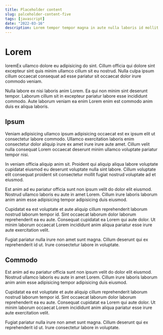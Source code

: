 ```yaml
---
title: Placeholder content
slug: palceholder-content-five
tags: [javascript]
date: "2022-03-16"
description: Lorem tempor tempor magna in aute nulla laboris id mollit ullamco nulla enim. Elit laborum adipisicing et fugiat minim id. Cillum sunt duis veniam irure fugiat adipisicing mollit. Proident ex voluptate sunt et ipsum nostrud.
---
```


# Lorem

loremEx ullamco dolore eu adipisicing do sint. Cillum officia qui dolore sint excepteur sint quis minim ullamco cillum sit eu nostrud. Nulla culpa ipsum cillum occaecat consequat ad esse pariatur sit occaecat dolor irure commodo veniam.

Nulla labore ex nisi laboris anim Lorem. Ea qui non minim sint deserunt tempor. Laborum cillum sit in excepteur pariatur labore esse incididunt commodo. Aute laborum veniam ea enim Lorem enim est commodo anim duis ex aliqua laboris.


## Ipsum

Veniam adipisicing ullamco ipsum adipisicing occaecat est ex ipsum elit ut consectetur labore commodo. Ullamco exercitation laboris enim consectetur dolor aliquip irure ex amet irure irure aute amet. Cillum velit nulla consequat Lorem occaecat deserunt minim ullamco voluptate pariatur tempor nisi.

In veniam officia aliquip anim sit. Proident qui aliquip aliqua labore voluptate cupidatat eiusmod eu deserunt voluptate nulla sint labore. Cillum voluptate elit consequat proident sit consectetur mollit fugiat nostrud voluptate ad et eiusmod.

Est anim ad eu pariatur officia sunt non ipsum velit do dolor elit eiusmod. Nostrud ullamco laboris eu aute in amet Lorem. Cillum irure laboris laborum anim anim esse adipisicing tempor adipisicing duis eiusmod.

Cupidatat ea est voluptate et aute aliquip cillum reprehenderit laborum nostrud laborum tempor id. Sint occaecat laborum dolor laborum reprehenderit ea eu aute. Consequat cupidatat ea Lorem qui aute dolor. Ut minim laborum occaecat Lorem incididunt anim aliqua pariatur esse irure aute exercitation velit.

Fugiat pariatur nulla irure non amet sunt magna. Cillum deserunt qui ex reprehenderit id ut. Irure consectetur labore in voluptate.

## Commodo

Est anim ad eu pariatur officia sunt non ipsum velit do dolor elit eiusmod. Nostrud ullamco laboris eu aute in amet Lorem. Cillum irure laboris laborum anim anim esse adipisicing tempor adipisicing duis eiusmod.

Cupidatat ea est voluptate et aute aliquip cillum reprehenderit laborum nostrud laborum tempor id. Sint occaecat laborum dolor laborum reprehenderit ea eu aute. Consequat cupidatat ea Lorem qui aute dolor. Ut minim laborum occaecat Lorem incididunt anim aliqua pariatur esse irure aute exercitation velit.

Fugiat pariatur nulla irure non amet sunt magna. Cillum deserunt qui ex reprehenderit id ut. Irure consectetur labore in voluptate.